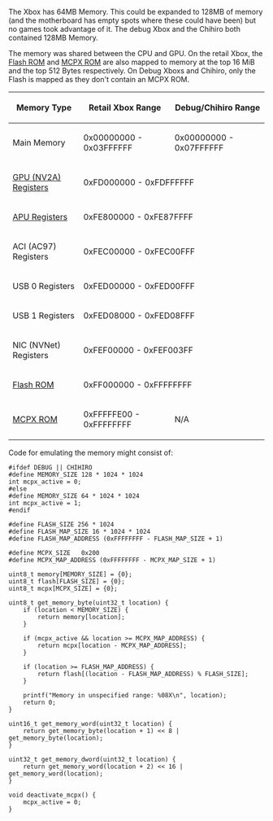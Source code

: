 The Xbox has 64MB Memory. This could be expanded to 128MB of memory (and the motherboard has empty spots where these could have been) but no games took advantage of it. The debug Xbox and the Chihiro both contained 128MB Memory.

The memory was shared between the CPU and GPU. On the retail Xbox, the [[Flash ROM]] and [[MCPX ROM]] are also mapped to memory at the top 16 MiB and the top 512 Bytes respectively. On Debug Xboxs and Chihiro, only the Flash is mapped as they don't contain an MCPX ROM.

{| class="wikitable" style="text-align: center;"
! Memory Type
! Retail Xbox Range
! Debug/Chihiro Range
|-
|Main Memory
|0x00000000 - 0x03FFFFFF
|0x00000000 - 0x07FFFFFF
|-
|[[GPU|GPU (NV2A) Registers]]
|colspan="2"|0xFD000000 - 0xFDFFFFFF
|-
|[[APU|APU Registers]]
|colspan="2"|0xFE800000 - 0xFE87FFFF
|-
|ACI (AC97) Registers
|colspan="2"|0xFEC00000 - 0xFEC00FFF
|-
|USB 0 Registers
|colspan="2"|0xFED00000 - 0xFED00FFF
|-
|USB 1 Registers
|colspan="2"|0xFED08000 - 0xFED08FFF
|-
|NIC (NVNet) Registers
|colspan="2"|0xFEF00000 - 0xFEF003FF
|-
|[[Flash ROM]]
|colspan="2"|0xFF000000 - 0xFFFFFFFF
|-
|[[MCPX ROM]]
|0xFFFFFE00 - 0xFFFFFFFF
|N/A
|}

Code for emulating the memory might consist of:

<pre>
#ifdef DEBUG || CHIHIRO
#define MEMORY_SIZE 128 * 1024 * 1024
int mcpx_active = 0;
#else
#define MEMORY_SIZE 64 * 1024 * 1024
int mcpx_active = 1;
#endif

#define FLASH_SIZE 256 * 1024
#define FLASH_MAP_SIZE 16 * 1024 * 1024
#define FLASH_MAP_ADDRESS (0xFFFFFFFF - FLASH_MAP_SIZE + 1)

#define MCPX_SIZE   0x200
#define MCPX_MAP_ADDRESS (0xFFFFFFFF - MCPX_MAP_SIZE + 1)

uint8_t memory[MEMORY_SIZE] = {0};
uint8_t flash[FLASH_SIZE] = {0};
uint8_t mcpx[MCPX_SIZE] = {0};

uint8_t get_memory_byte(uint32_t location) {
    if (location < MEMORY_SIZE) {
        return memory[location];
    }

    if (mcpx_active && location >= MCPX_MAP_ADDRESS) {
        return mcpx[location - MCPX_MAP_ADDRESS];
    }

    if (location >= FLASH_MAP_ADDRESS) {
        return flash[(location - FLASH_MAP_ADDRESS) % FLASH_SIZE];
    }

    printf("Memory in unspecified range: %08X\n", location);
    return 0;
}

uint16_t get_memory_word(uint32_t location) {
    return get_memory_byte(location + 1) << 8 | get_memory_byte(location);
}

uint32_t get_memory_dword(uint32_t location) {
    return get_memory_word(location + 2) << 16 | get_memory_word(location);
}

void deactivate_mcpx() {
    mcpx_active = 0;
}
</pre>